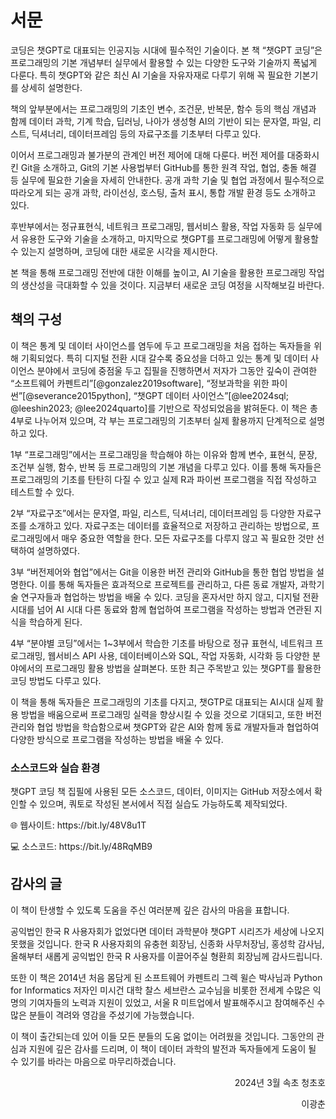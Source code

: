 
# 서문 {.unnumbered}

코딩은 챗GPT로 대표되는 인공지능 시대에 필수적인 기술이다. 본 책 "챗GPT 코딩"은 프로그래밍의 기본 개념부터 실무에서 활용할 수 있는 다양한 도구와 기술까지 폭넓게 다룬다. 특히 챗GPT와 같은 최신 AI 기술을 자유자재로 다루기 위해 꼭 필요한 기본기를 상세히 설명한다.

책의 앞부분에서는 프로그래밍의 기초인 변수, 조건문, 반복문, 함수 등의 핵심 개념과 함께 데이터 과학, 기계 학습, 딥러닝, 나아가 생성형 AI의 기반이 되는 문자열, 파일, 리스트, 딕셔너리, 데이터프레임 등의 자료구조를 기초부터 다루고 있다.

이어서 프로그래밍과 불가분의 관계인 버전 제어에 대해 다룬다. 버전 제어를 대중화시킨 Git을 소개하고, Git의 기본 사용법부터 GitHub를 통한 원격 작업, 협업, 충돌 해결 등 실무에 필요한 기술을 자세히 안내한다. 공개 과학 기술 및 협업 과정에서 필수적으로 따라오게 되는 공개 과학, 라이선싱, 호스팅, 출처 표시, 통합 개발 환경 등도 소개하고 있다.

후반부에서는 정규표현식, 네트워크 프로그래밍, 웹서비스 활용, 작업 자동화 등 실무에서 유용한 도구와 기술을 소개하고, 마지막으로 챗GPT를 프로그래밍에 어떻게 활용할 수 있는지 설명하며, 코딩에 대한 새로운 시각을 제시한다.

본 책을 통해 프로그래밍 전반에 대한 이해를 높이고, AI 기술을 활용한 프로그래밍 작업의 생산성을 극대화할 수 있을 것이다. 지금부터 새로운 코딩 여정을 시작해보길 바란다.

## 책의 구성

이 책은 통계 및 데이터 사이언스를 염두에 두고 프로그래밍을 처음 접하는 독자들을 위해 기획되었다.
특히 디지털 전환 시대 갈수록 중요성을 더하고 있는 통계 및 데이터 사이언스 분야에서 코딩에 중점울 두고 집필을 진행하면서 저자가 그동안 깊숙이 관여한 "소프트웨어 카펜트리"[@gonzalez2019software], "정보과학을 위한 파이썬"[@severance2015python], "챗GPT 데이터 사이언스"[@lee2024sql; @leeshin2023; @lee2024quarto]를 기반으로 작성되었음을 밝혀둔다. 이 책은 총 4부로 나누어져 있으며, 각 부는 프로그래밍의 기초부터 실제 활용까지 단계적으로 설명하고 있다.

1부 "프로그래밍"에서는 프로그래밍을 학습해야 하는 이유와 함께 변수, 표현식, 문장, 조건부 실행, 함수, 반복 등 프로그래밍의 기본 개념을 다루고 있다. 이를 통해 독자들은 프로그래밍의 기초를 탄탄히 다질 수 있고 실제 R과 파이썬 프로그램을 직접 작성하고 테스트할 수 있다.

2부 "자료구조"에서는 문자열, 파일, 리스트, 딕셔너리, 데이터프레임 등 다양한 자료구조를 소개하고 있다. 자료구조는 데이터를 효율적으로 저장하고 관리하는 방법으로, 프로그래밍에서 매우 중요한 역할을 한다. 모든 자료구조를 다루지 않고 꼭 필요한 것만 선택하여 설명하였다.

3부 "버전제어와 협업"에서는 Git을 이용한 버전 관리와 GitHub을 통한 협업 방법을 설명한다. 이를 통해 독자들은 효과적으로 프로젝트를 관리하고, 다른 동료 개발자, 과학기술 연구자들과 협업하는 방법을 배울 수 있다. 코딩을 혼자서만 하지 않고, 디지털 전환 시대를 넘어 AI 시대 다른 동료와 함께 협업하여 프로그램을 작성하는 방법과 연관된 지식을 학습하게 된다.

4부 "분야별 코딩"에서는 1~3부에서 학습한 기초를 바탕으로 정규 표현식, 네트워크 프로그래밍, 웹서비스 API 사용, 데이터베이스와 SQL, 작업 자동화, 시각화 등 다양한 분야에서의 프로그래밍 활용 방법을 살펴본다. 또한 최근 주목받고 있는 챗GPT를 활용한 코딩 방법도 다루고 있다.

이 책을 통해 독자들은 프로그래밍의 기초를 다지고, 챗GTP로 대표되는 AI시대 실제 활용 방법을 배움으로써 프로그래밍 실력을 향상시킬 수 있을 것으로 기대되고, 또한 버전 관리와 협업 방법을 학습함으로써 챗GPT와 같은 AI와 함께 동료 개발자들과 협업하여 다양한 방식으로 프로그램을 작성하는 방법을 배울 수 있다.


::::: {.content-visible when-format="pdf"}
::: callout-note
### 소스코드와 실습 환경

챗GPT 코딩 책 집필에 사용된 모든 소스코드, 데이터, 이미지는 GitHub 저장소에서 확인할 수 있으며, 
쿼토로 작성된 본서에서 직접 실습도 가능하도록 제작되었다.

🌐 웹사이트: https://bit.ly/48V8u1T

💻 소스코드: https://bit.ly/48RqMB9

:::

:::::

## 감사의 글 {.unnumbered}

```{=html}
<style>
.flushright {
   text-align: right;
}
</style>
```

이 책이 탄생할 수 있도록 도움을 주신 여러분께 깊은 감사의 마음을 표합니다.

공익법인 한국 R 사용자회가 없었다면 데이터 과학분야 챗GPT 시리즈가 세상에 나오지 못했을 것입니다. 한국 R 사용자회의 유충현 회장님, 신종화 사무처장님, 홍성학 감사님, 올해부터 새롭게 공익법인 한국 R 사용자를 이끌어주실 형환희 회장님께 감사드립니다.

또한 이 책은 2014년 처음 몸담게 된 소프트웨어 카펜트리 그렉 윌슨 박사님과 
Python for Informatics 저자인 미시건 대학 찰스 세브란스 교수님을 비롯한 
전세계 수많은 익명의 기여자들의 노력과 지원이 있었고,
서울 R 미트업에서 발표해주시고 참여해주신 수많은 분들이 격려와 영감을 주셨기에 가능했습니다.

이 책이 출간되는데 있어 이들 모든 분들의 도움 없이는 어려웠을 것입니다. 그동안의 관심과 지원에 깊은 감사를 드리며, 이 책이 데이터 과학의 발전과 독자들에게 도움이 될 수 있기를 바라는 마음으로 마무리하겠습니다.

::: {.flushright data-latex=""}
2024년 3월 속초 청초호

이광춘
:::


